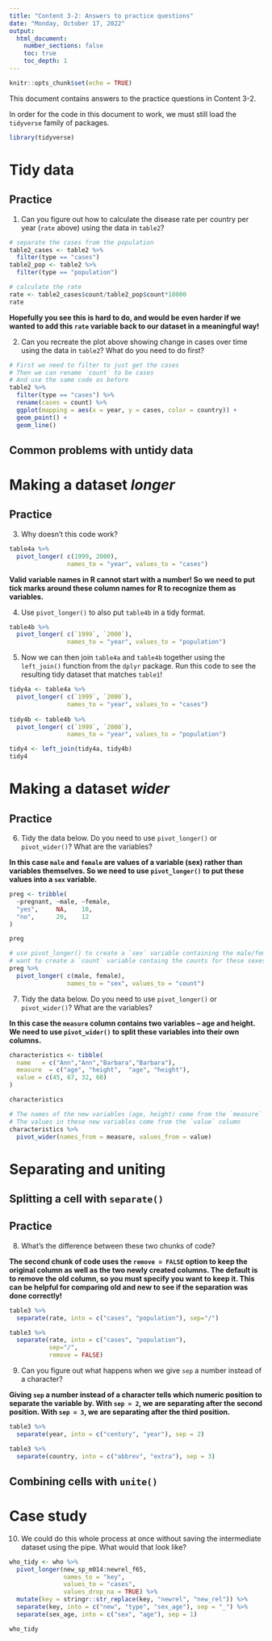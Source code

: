 ```yaml
---
title: "Content 3-2: Answers to practice questions"
date: "Monday, October 17, 2022"
output: 
  html_document:
    number_sections: false
    toc: true
    toc_depth: 1
---
```

```r
knitr::opts_chunk$set(echo = TRUE)
```

This document contains answers to the practice questions in Content 3-2. 

In order for the code in this document to work, we must still load the `tidyverse` family of packages.
```r
library(tidyverse)
```

# Tidy data

## Practice

1. Can you figure out how to calculate the disease rate per country per year (`rate` above) using the data in `table2`?
```r
# separate the cases from the population
table2_cases <- table2 %>%
  filter(type == "cases")
table2_pop <- table2 %>%
  filter(type == "population")

# calculate the rate
rate <- table2_cases$count/table2_pop$count*10000
rate
```

**Hopefully you see this is hard to do, and would be even harder if we wanted to add this `rate` variable back to our dataset in a meaningful way!**

2. Can you recreate the plot above showing change in cases over time using the data in `table2`? What do you need to do first?
```r
# First we need to filter to just get the cases
# Then we can rename `count` to be cases
# And use the same code as before
table2 %>%
  filter(type == "cases") %>%
  rename(cases = count) %>%
  ggplot(mapping = aes(x = year, y = cases, color = country)) +
  geom_point() +
  geom_line()
```

## Common problems with untidy data

# Making a dataset *longer*

## Practice

3. Why doesn't this code work?
```r
table4a %>%
  pivot_longer( c(1999, 2000), 
                names_to = "year", values_to = "cases")
```

**Valid variable names in R cannot start with a number!  So we need to put tick marks around these column names for R to recognize them as variables.**

4. Use `pivot_longer()` to also put `table4b` in a tidy format.
```r
table4b %>% 
  pivot_longer( c(`1999`, `2000`), 
                names_to = "year", values_to = "population")
```

5. Now we can then join `table4a` and `table4b` together using the `left_join()` function from the `dplyr` package.  Run this code to see the resulting tidy dataset that matches `table1`!
```r
tidy4a <- table4a %>%
  pivot_longer( c(`1999`, `2000`), 
                names_to = "year", values_to = "cases")
  
tidy4b <- table4b %>%
  pivot_longer( c(`1999`, `2000`), 
                names_to = "year", values_to = "population")

tidy4 <- left_join(tidy4a, tidy4b)
tidy4
```

# Making a dataset *wider*

## Practice

6. Tidy the data below.  Do you need to use `pivot_longer()` or `pivot_wider()`?  What are the variables?

**In this case `male` and `female` are values of a variable (sex) rather than variables themselves.  So we need to use `pivot_longer()` to put these values into a `sex` variable.**

```r
preg <- tribble(
  ~pregnant, ~male, ~female,
  "yes",     NA,    10,
  "no",      20,    12
)

preg

# use pivot_longer() to create a `sex` variable containing the male/female values
# want to create a `count` variable containg the counts for these sexes
preg %>%
  pivot_longer( c(male, female),
                names_to = "sex", values_to = "count")
```

7. Tidy the data below.  Do you need to use `pivot_longer()` or `pivot_wider()`?  What are the variables?

**In this case the `measure` column contains two variables -- age and height.  We need to use `pivot_wider()` to split these variables into their own columns.**

```r
characteristics <- tibble(
  name   = c("Ann","Ann","Barbara","Barbara"),
  measure  = c("age", "height",  "age", "height"),
  value = c(45, 67, 32, 60)
)

characteristics

# The names of the new variables (age, height) come from the `measure` column
# The values in these new variables come from the `value` column
characteristics %>%
  pivot_wider(names_from = measure, values_from = value)
```


# Separating and uniting

## Splitting a cell with `separate()`

## Practice

8. What's the difference between these two chunks of code?

**The second chunk of code uses the `remove = FALSE` option to keep the original column as well as the two newly created columns.  The default is to remove the old column, so you must specify you want to keep it.  This can be helpful for comparing old and new to see if the separation was done correctly!**

```r
table3 %>% 
  separate(rate, into = c("cases", "population"), sep="/")

table3 %>% 
  separate(rate, into = c("cases", "population"), 
           sep="/", 
           remove = FALSE)
```

9. Can you figure out what happens when we give `sep` a number instead of a character?

**Giving `sep` a number instead of a character tells which numeric position to separate the variable by.  With `sep = 2`, we are separating after the second position.  With `sep = 3`, we are separating after the third position.**

```r
table3 %>% 
  separate(year, into = c("century", "year"), sep = 2)

table3 %>% 
  separate(country, into = c("abbrev", "extra"), sep = 3)
```

## Combining cells with `unite()`

# Case study

10. We could do this whole process at once without saving the intermediate dataset using the pipe.  What would that look like? 
```r
who_tidy <- who %>% 
  pivot_longer(new_sp_m014:newrel_f65, 
               names_to = "key", 
               values_to = "cases", 
               values_drop_na = TRUE) %>%
  mutate(key = stringr::str_replace(key, "newrel", "new_rel")) %>%
  separate(key, into = c("new", "type", "sex_age"), sep = "_") %>%
  separate(sex_age, into = c("sex", "age"), sep = 1)

who_tidy
```
